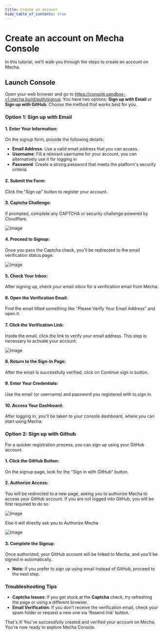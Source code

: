 ```yaml
---
title: Create an account
hide_table_of_contents: true
---
```

# Create an account on Mecha Console

In this tutorial, we'll walk you through the steps to create an account on Mecha.

## Launch Console

Open your web browser and go to https://console.sandbox-v1.mecha.build/auth/signup. You have two options: **Sign up with Email** or **Sign up with GitHub**. Choose the method that works best for you.

### Option 1: Sign up with Email

#### 1. Enter Your Information: 
On the signup form, provide the following details:
   * **Email Address**: Use a valid email address that you can access.
   * **Username**: Fill a relevant username for your account, you can alternatively use it for logging in
   * **Password**: Create a strong password that meets the platform's security criteria.
#### 2. Submit the Form: 
Click the "Sign up" button to register your account.
#### 3. Captcha Challenge: 
If prompted, complete any CAPTCHA or security challenge powered by Cloudflare.


![Image](./create-an-account/captcha.png)
#### 4. Proceed to Signup: 

Once you pass the Captcha check, you'll be redirected to the email verification status page.

![Image](./create-an-account/verify-email.png)
#### 5. Check Your Inbox: 
After signing up, check your email inbox for a verification email from Mecha.
#### 6. Open the Verification Email: 
Find the email titled something like "Please Verify Your Email Address" and open it.
#### 7. Click the Verification Link: 
Inside the email, click the link to verify your email address. This step is necessary to activate your account.

![Image](./create-an-account/verify-email.png)

#### 8. Return to the Sign-In Page: 
After the email is successfully verified, click on Continue sign in button.
#### 9. Enter Your Credentials: 
Use the email (or username) and password you registered with to sign in.
#### 10. Access Your Dashboard: 
After logging in, you'll be taken to your console dashboard, where you can start using Mecha.

### Option 2: Sign up with Github

For a quicker registration process, you can sign up using your GitHub account.

#### 1. Click the GitHub Button: 
On the signup page, look for the "Sign in with GitHub" button.
#### 2. Authorize Access: 
You will be redirected to a new page, asking you to authorize Mecha to access your GitHub account.
   If you are not logged into GitHub, you will be first required to do so

![Image](./create-an-account/with-github.png)

   Else it will directly ask you to Authorize Mecha

![Image](./create-an-account/directly-authorize.png)

#### 3. Complete the Signup: 
Once authorized, your GitHub account will be linked to Mecha, and you'll be signed in automatically.
   * **Note**: If you prefer to sign up using email instead of GitHub, proceed to the next step.

### Troubleshooting Tips

* **Captcha Issues**: 
If you get stuck at the **Captcha** check, try refreshing the page or using a different browser.
* **Email Verification**: 
If you don't receive the verification email, check your spam folder or request a new one via 'Resend link' button.

That's it! You've successfully created and verified your account on Mecha. You're now ready to explore Mecha Console.